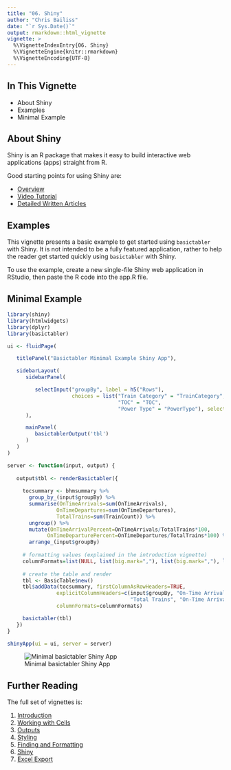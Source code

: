 ```yaml
---
title: "06. Shiny"
author: "Chris Bailiss"
date: "`r Sys.Date()`"
output: rmarkdown::html_vignette
vignette: >
  %\VignetteIndexEntry{06. Shiny}
  %\VignetteEngine{knitr::rmarkdown}
  %\VignetteEncoding{UTF-8}
---
```


## In This Vignette

* About Shiny
* Examples
* Minimal Example

## About Shiny

Shiny is an R package that makes it easy to build interactive web applications (apps) straight from R.

Good starting points for using Shiny are:

* [Overview](https://shiny.rstudio.com/)
* [Video Tutorial](https://shiny.rstudio.com/tutorial/)
* [Detailed Written Articles](https://shiny.rstudio.com/articles/)

## Examples

This vignette presents a basic example to get started using `basictabler` with Shiny.  It is not intended to be a fully featured application, rather to help the reader get started quickly using `basictabler` with Shiny.

To use the example, create a new single-file Shiny web application in RStudio, then paste the R code into the app.R file.

## Minimal Example

```r
library(shiny)
library(htmlwidgets)
library(dplyr)
library(basictabler)

ui <- fluidPage(

   titlePanel("Basictabler Minimal Example Shiny App"),

   sidebarLayout(
      sidebarPanel(

         selectInput("groupBy", label = h5("Rows"),
                     choices = list("Train Category" = "TrainCategory",
                                    "TOC" = "TOC",
                                    "Power Type" = "PowerType"), selected = "TOC")
      ),

      mainPanel(
         basictablerOutput('tbl')
      )
   )
)

server <- function(input, output) {
  
   output$tbl <- renderBasictabler({
     
     tocsummary <- bhmsummary %>%
       group_by_(input$groupBy) %>%
       summarise(OnTimeArrivals=sum(OnTimeArrivals),
                OnTimeDepartures=sum(OnTimeDepartures),
                TotalTrains=sum(TrainCount)) %>%
       ungroup() %>%
       mutate(OnTimeArrivalPercent=OnTimeArrivals/TotalTrains*100,
             OnTimeDeparturePercent=OnTimeDepartures/TotalTrains*100) %>%
       arrange_(input$groupBy)
     
     # formatting values (explained in the introduction vignette)
     columnFormats=list(NULL, list(big.mark=","), list(big.mark=","), list(big.mark=","), "%.1f", "%.1f")
    
     # create the table and render
     tbl <- BasicTable$new()
     tbl$addData(tocsummary, firstColumnAsRowHeaders=TRUE,
                explicitColumnHeaders=c(input$groupBy, "On-Time Arrivals", "On-Time Departures",
                                        "Total Trains", "On-Time Arrival %", "On-Time Departure %"),
                columnFormats=columnFormats)

     basictabler(tbl)
   })
}

shinyApp(ui = ui, server = server)
```

![Minimal basictabler Shiny App](shiny1.png)

## Further Reading

The full set of vignettes is:

1. [Introduction](v01-introduction.html)
2. [Working with Cells](v02-workingwithcells.html)
3. [Outputs](v03-outputs.html)
4. [Styling](v04-styling.html)
5. [Finding and Formatting](v05-findingandformatting.html)
6. [Shiny](v06-shiny.html)
7. [Excel Export](v07-excelexport.html)
